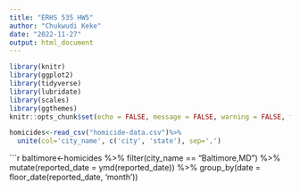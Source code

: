 ```yaml
---
title: "ERHS 535 HW5"
author: "Chukwudi Keke"
date: "2022-11-27"
output: html_document
---
```

```r
library(knitr)
library(ggplot2)
library(tidyverse)
library(lubridate)
library(scales)
library(ggthemes)
knitr::opts_chunk$set(echo = FALSE, message = FALSE, warning = FALSE, fig.width = 12, fig.height = 4, tidy = TRUE)
```

```r
homicides<-read_csv("homicide-data.csv")%>%
  unite(col='city_name', c('city', 'state'), sep=',') 
```
```r
baltimore<-homicides %>%
  filter(city_name == "Baltimore,MD") %>%
  mutate(reported_date = ymd(reported_date)) %>%
  group_by(date = floor_date(reported_date, 'month'))
